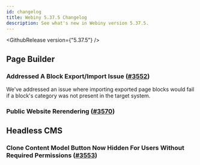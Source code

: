 ```yaml
---
id: changelog
title: Webiny 5.37.5 Changelog
description: See what's new in Webiny version 5.37.5.
---
```


<GithubRelease version={"5.37.5"} />

## Page Builder

### Addressed A Block Export/Import Issue ([#3552](https://github.com/webiny/webiny-js/pull/3552))

We've addressed an issue where importing exported page blocks would fail if a block's category was not present in the target system. 

### Public Website Rerendering ([#3570](https://github.com/webiny/webiny-js/pull/3570))

## Headless CMS

### Clone Content Model Button Now Hidden For Users Without Required Permissions ([#3553](https://github.com/webiny/webiny-js/pull/3553))
